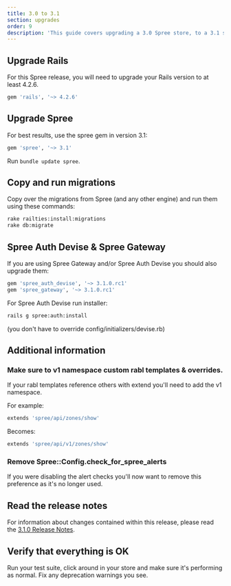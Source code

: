 ```yaml
---
title: 3.0 to 3.1
section: upgrades
order: 9
description: 'This guide covers upgrading a 3.0 Spree store, to a 3.1 store'
---
```


## Upgrade Rails

For this Spree release, you will need to upgrade your Rails version to at least 4.2.6.

```ruby
gem 'rails', '~> 4.2.6'
```

## Upgrade Spree

For best results, use the spree gem in version 3.1:

```ruby
gem 'spree', '~> 3.1'
```

Run `bundle update spree`.

## Copy and run migrations

Copy over the migrations from Spree \(and any other engine\) and run them using these commands:

```bash
rake railties:install:migrations
rake db:migrate
```

## Spree Auth Devise & Spree Gateway

If you are using Spree Gateway and/or Spree Auth Devise you should also upgrade them:

```ruby
gem 'spree_auth_devise', '~> 3.1.0.rc1'
gem 'spree_gateway', '~> 3.1.0.rc1'
```

For Spree Auth Devise run installer:

```bash
rails g spree:auth:install
```

\(you don't have to override config/initializers/devise.rb\)

## Additional information

### Make sure to v1 namespace custom rabl templates & overrides.

If your rabl templates reference others with extend you'll need to add the v1 namespace.

For example:

```ruby
extends 'spree/api/zones/show'
```

Becomes:

```ruby
extends 'spree/api/v1/zones/show'
```

### Remove Spree::Config.check\_for\_spree\_alerts

If you were disabling the alert checks you'll now want to remove this preference as it's no longer used.

## Read the release notes

For information about changes contained within this release, please read the [3.1.0 Release Notes](http://guides.spreecommerce.org/release_notes/spree_3_1_0.html).

## Verify that everything is OK

Run your test suite, click around in your store and make sure it's performing as normal. Fix any deprecation warnings you see.

